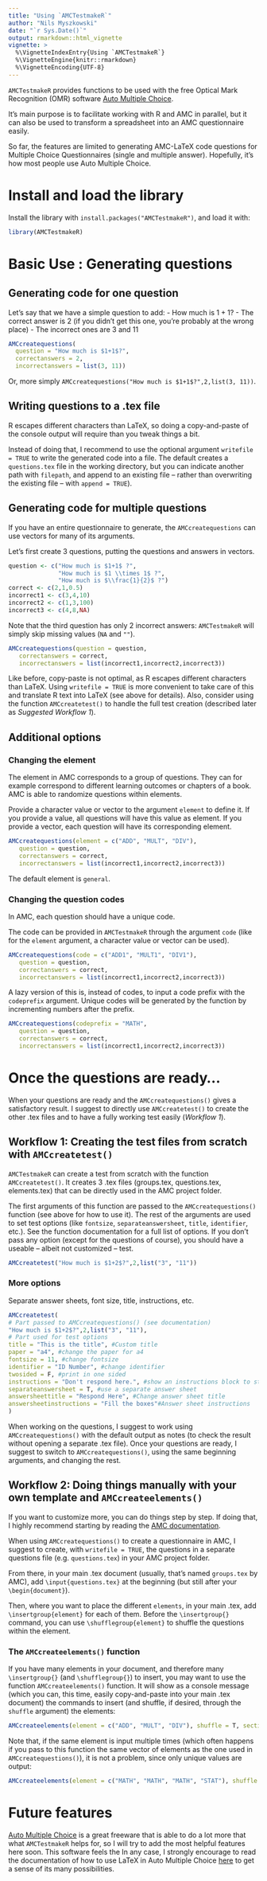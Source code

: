 ```yaml
---
title: "Using `AMCTestmakeR`"
author: "Nils Myszkowski"
date: "`r Sys.Date()`"
output: rmarkdown::html_vignette
vignette: >
  %\VignetteIndexEntry{Using `AMCTestmakeR`}
  %\VignetteEngine{knitr::rmarkdown}
  %\VignetteEncoding{UTF-8}
---
```



`AMCTestmakeR` provides functions to be used with the free Optical Mark Recognition (OMR) software [Auto Multiple Choice](http://home.gna.org/auto-qcm/index.en).

It's main purpose is to facilitate working with R and AMC in parallel, but it can also be used to transform a spreadsheet into an AMC questionnaire easily.

So far, the features are limited to generating AMC-LaTeX code questions for Multiple Choice Questionnaires (single and multiple answer). Hopefully, it's how most people use Auto Multiple Choice.

# Install and load the library

Install the library with `install.packages("AMCTestmakeR")`, and load it with:

```r
library(AMCTestmakeR)
```

# Basic Use : Generating questions

## Generating code for one question

Let's say that we have a simple question to add:
- How much is $1+1$?
- The correct answer is $2$ (if you didn't get this one, you're probably at the wrong place)
- The incorrect ones are $3$ and $11$

```r
AMCcreatequestions(
  question = "How much is $1+1$?",
  correctanswers = 2,
  incorrectanswers = list(3, 11))
```
Or, more simply `AMCcreatequestions("How much is $1+1$?",2,list(3, 11))`.

## Writing questions to a .tex file

R escapes different characters than LaTeX, so doing a copy-and-paste of the console output will require than you tweak things a bit.

Instead of doing that, I recommend to use the optional argument `writefile = TRUE` to write the generated code into a file. The default creates a `questions.tex` file in the working directory, but you can indicate another path with `filepath`, and append to an existing file -- rather than overwriting the existing file -- with `append = TRUE`).


## Generating code for multiple questions

If you have an entire questionnaire to generate, the `AMCcreatequestions` can use vectors for many of its arguments.

Let's first create 3 questions, putting the questions and answers in vectors.

```r
question <- c("How much is $1+1$ ?",
              "How much is $1 \\times 1$ ?",
              "How much is $\\frac{1}{2}$ ?")
correct <- c(2,1,0.5)
incorrect1 <- c(3,4,10)
incorrect2 <- c(1,3,100)
incorrect3 <- c(4,8,NA)
```

Note that the third question has only 2 incorrect answers: `AMCTestmakeR` will simply skip missing values (`NA` and `""`).

```r
AMCcreatequestions(question = question,
   correctanswers = correct,
   incorrectanswers = list(incorrect1,incorrect2,incorrect3))
```

Like before, copy-paste is not optimal, as R escapes different characters than LaTeX. Using `writefile = TRUE` is more convenient to take care of this and translate R text into LaTeX (see above for details). Also, consider using the function `AMCcreatetest()` to handle the full test creation (described later as *Suggested Workflow 1*).


## Additional options

### Changing the element

The element in AMC corresponds to a group of questions. They can for example correspond to different learning outcomes or chapters of a book. AMC is able to randomize questions within elements.

Provide a character value or vector to the argument `element` to define it. If you provide a value, all questions will have this value as element. If you provide a vector, each question will have its corresponding element.

```r
AMCcreatequestions(element = c("ADD", "MULT", "DIV"),
   question = question,
   correctanswers = correct,
   incorrectanswers = list(incorrect1,incorrect2,incorrect3))
```

The default element is `general`.

### Changing the question codes

In AMC, each question should have a unique code.

The code can be provided in `AMCTestmakeR` through the argument `code` (like for the `element` argument, a character value or vector can be used).

```r
AMCcreatequestions(code = c("ADD1", "MULT1", "DIV1"),
   question = question,
   correctanswers = correct,
   incorrectanswers = list(incorrect1,incorrect2,incorrect3))
```

A lazy version of this is, instead of codes, to input a code prefix with the `codeprefix` argument. Unique codes will be generated by the function by incrementing numbers after the prefix.

```r
AMCcreatequestions(codeprefix = "MATH",
   question = question,
   correctanswers = correct,
   incorrectanswers = list(incorrect1,incorrect2,incorrect3))
```

# Once the questions are ready...

When your questions are ready and the `AMCcreatequestions()` gives a satisfactory result. I suggest to directly use `AMCcreatetest()` to create the other .tex files and to have a fully working test easily (*Workflow 1*).

## Workflow 1: Creating the test files from scratch with `AMCcreatetest()`

`AMCTestmakeR` can create a test from scratch with the function `AMCcreatetest()`. It creates 3 .tex files (groups.tex, questions.tex, elements.tex) that can be directly used in the AMC project folder.

The first arguments of this function are passed to the `AMCcreatequestions()` function (see above for how to use it). The rest of the arguments are used to set test options (like `fontsize`, `separateanswersheet`, `title`, `identifier`, etc.). See the function documentation for a full list of options. If you don't pass any option (except for the questions of course), you should have a useable -- albeit not customized -- test.


```r
AMCcreatetest("How much is $1+2$?",2,list("3", "11"))
```


### More options

Separate answer sheets, font size, title, instructions, etc.

```r
AMCcreatetest(
# Part passed to AMCcreatequestions() (see documentation)
"How much is $1+2$?",2,list("3", "11"),
# Part used for test options
title = "This is the title", #Custom title
paper = "a4", #change the paper for a4
fontsize = 11, #change fontsize
identifier = "ID Number", #change identifier
twosided = F, #print in one sided
instructions = "Don't respond here.", #show an instructions block to students (on questions part)
separateanswersheet = T, #use a separate answer sheet
answersheettitle = "Respond Here", #Change answer sheet title
answersheetinstructions = "Fill the boxes"#Answer sheet instructions
)
```

When working on the questions, I suggest to work using `AMCcreatequestions()` with the default output as notes (to check the result without opening a separate .tex file). Once your questions are ready, I suggest to switch to `AMCcreatequestions()`, using the same beginning arguments, and changing the rest.


## Workflow 2: Doing things manually with your own template and `AMCcreateelements()`

If you want to customize more, you can do things step by step. If doing that, I highly recommend starting by reading the [AMC documentation](http://home.gna.org/auto-qcm/auto-multiple-choice.en/latex.shtml).

When using `AMCcreatequestions()` to create a questionnaire in AMC, I suggest to create, with `writefile = TRUE`, the questions in a separate questions file (e.g. `questions.tex`) in your AMC project folder.

From there, in your main .tex document (usually, that's named `groups.tex` by AMC), add `\input{questions.tex}` at the beginning (but still after your `\begin{document}`).

Then, where you want to place the different `elements`, in your main .tex, add `\insertgroup{element}` for each of them. Before the `\insertgroup{}` command, you can use `\shufflegroup{element}` to shuffle the questions within the element.

### The `AMCcreateelements()` function

If you have many elements in your document, and therefore many `\insertgroup{}` (and `\shufflegroup{}`) to insert, you may want to use the function `AMCcreateelements()` function. It will show as a console message (which you can, this time, easily copy-and-paste into your main .tex document) the commands to insert (and shuffle, if desired, through the `shuffle` argument) the elements:

```r
AMCcreateelements(element = c("ADD", "MULT", "DIV"), shuffle = T, sections = T)
```

Note that, if the same element is input multiple times (which often happens if you pass to this function the same vector of elements as the one used in `AMCcreatequestions()`), it is not a problem, since only unique values are output:

```r
AMCcreateelements(element = c("MATH", "MATH", "MATH", "STAT"), shuffle = F, sections = F)
```



# Future features

[Auto Multiple Choice](http://home.gna.org/auto-qcm/index.en) is a great freeware that is able to do a lot more that what `AMCTestmakeR` helps for, so I will try to add the most helpful features here soon. This software feels the In any case, I strongly encourage to read the documentation of how to use LaTeX in Auto Multiple Choice [here](http://home.gna.org/auto-qcm/auto-multiple-choice.en/latex.shtml) to get a sense of its many possibilities.



